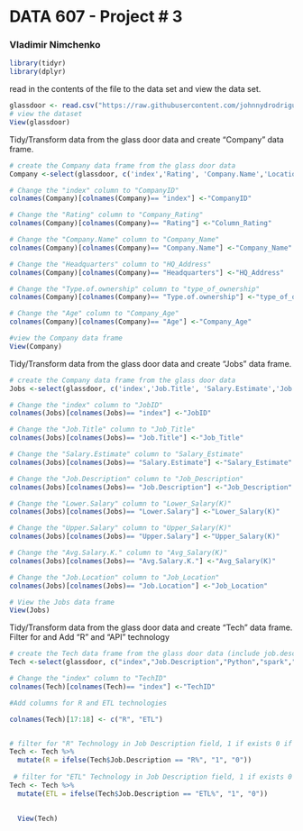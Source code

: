 # DATA 607 - Project # 3

### Vladimir Nimchenko


```{r}
library(tidyr)
library(dplyr)
```

read in the contents of the file to the data set and view the data set.
```{r}
glassdoor <- read.csv("https://raw.githubusercontent.com/johnnydrodriguez/data607_project3/main/glassdoor_2021.csv", header = TRUE)
# view the dataset
View(glassdoor)
```

 Tidy/Transform data from the glass door data and create "Company" data frame.
```{r}
# create the Company data frame from the glass door data
Company <-select(glassdoor, c('index','Rating', 'Company.Name','Location','Headquarters','Size','Founded','Type.of.ownership','Industry','Sector','Revenue','Competitors','company_txt','Age'))

# Change the "index" column to "CompanyID"
colnames(Company)[colnames(Company)== "index"] <-"CompanyID"

# Change the "Rating" column to "Company_Rating"
colnames(Company)[colnames(Company)== "Rating"] <-"Column_Rating"

# Change the "Company.Name" column to "Company_Name"
colnames(Company)[colnames(Company)== "Company.Name"] <-"Company_Name"

# Change the "Headquarters" column to "HQ_Address"
colnames(Company)[colnames(Company)== "Headquarters"] <-"HQ_Address"

# Change the "Type.of.ownership" column to "type_of_ownership"
colnames(Company)[colnames(Company)== "Type.of.ownership"] <-"type_of_ownership"

# Change the "Age" column to "Company_Age"
colnames(Company)[colnames(Company)== "Age"] <-"Company_Age"

#view the Company data frame
View(Company)

```

Tidy/Transform data from the glass door data and create "Jobs" data frame.
```{r}
# create the Company data frame from the glass door data
Jobs <-select(glassdoor, c('index','Job.Title', 'Salary.Estimate','Job.Description','Hourly','Lower.Salary','Upper.Salary','Avg.Salary.K.','Job.Location','job_title_sim','seniority_by_title','Degree'))

# Change the "index" column to "JobID"
colnames(Jobs)[colnames(Jobs)== "index"] <-"JobID"

# Change the "Job.Title" column to "Job_Title"
colnames(Jobs)[colnames(Jobs)== "Job.Title"] <-"Job_Title"

# Change the "Salary.Estimate" column to "Salary_Estimate"
colnames(Jobs)[colnames(Jobs)== "Salary.Estimate"] <-"Salary_Estimate"

# Change the "Job.Description" column to "Job_Description"
colnames(Jobs)[colnames(Jobs)== "Job.Description"] <-"Job_Description"

# Change the "Lower.Salary" column to "Lower_Salary(K)"
colnames(Jobs)[colnames(Jobs)== "Lower.Salary"] <-"Lower_Salary(K)"

# Change the "Upper.Salary" column to "Upper_Salary(K)"
colnames(Jobs)[colnames(Jobs)== "Upper.Salary"] <-"Upper_Salary(K)"

# Change the "Avg.Salary.K." column to "Avg_Salary(K)"
colnames(Jobs)[colnames(Jobs)== "Avg.Salary.K."] <-"Avg_Salary(K)"

# Change the "Job.Location" column to "Job_Location"
colnames(Jobs)[colnames(Jobs)== "Job.Location"] <-"Job_Location"

# View the Jobs data frame
View(Jobs)

```

Tidy/Transform data from the glass door data and create "Tech" data frame. Filter for and Add "R" and "API" technology
```{r}

# create the Tech data frame from the glass door data (include job.description field for filtering)
Tech <-select(glassdoor, c("index","Job.Description","Python","spark","aws","excel","sql","sas","keras","pytorch","scikit","tensor","hadoop","tableau","bi","flink","mongo","google_an"))

# Change the "index" column to "TechID"
colnames(Tech)[colnames(Tech)== "index"] <-"TechID"

#Add columns for R and ETL technologies 

colnames(Tech)[17:18] <- c("R", "ETL")


# filter for "R" Technology in Job Description field, 1 if exists 0 if doesn't
Tech <- Tech %>%
  mutate(R = ifelse(Tech$Job.Description == "R%", "1", "0"))
  
 # filter for "ETL" Technology in Job Description field, 1 if exists 0 if doesn't
Tech <- Tech %>%
  mutate(ETL = ifelse(Tech$Job.Description == "ETL%", "1", "0"))
  

  View(Tech)
  
 
  


```

